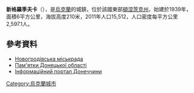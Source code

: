 {{coord|48|12|00|N|37|20|22|E|display=title|type:city(15500)_region:UA}}

'''新格羅季夫卡'''（{{lang-uk|Новогродівка}}），是[[烏克蘭|烏克蘭]]的城鎮，位於該國東部[[頓涅茨克州|頓涅茨克州]]，始建於1939年，面積6平方公里，海拔高度210米，2011年人口15,512，人口密度每平方公里2,597.1人。

==參考資料==
*[http://novogrodovka-rada.gov.ua/ Новогродівська міськрада] {{Wayback|url=http://novogrodovka-rada.gov.ua/ |date=20210121235238 }}
* [http://wikimediaukraine.wordpress.com/2012/06/12/donetsk/ Пам'ятки Донецької області] {{WebCite|url=https://www.webcitation.org/6CYhc69Qh?url=http://wikimediaukraine.wordpress.com/2012/06/12/donetsk/ |date=20121130102613 |dateformat=iso }}
* [http://www.info.dn.ua/map/novog.shtml Інформаційний портал Донеччини] {{Wayback|url=http://www.info.dn.ua/map/novog.shtml |date=20200715062315 }}

{{Ukraine-geo-stub}}
[[Category:烏克蘭城市|Category:烏克蘭城市]]